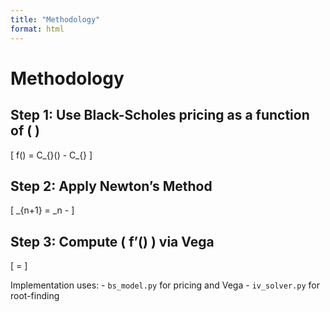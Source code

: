 ```yaml
---
title: "Methodology"
format: html
---
```


# Methodology

## Step 1: Use Black-Scholes pricing as a function of \( \sigma \)

\[
f(\sigma) = C_{\text{BS}}(\sigma) - C_{\text{market}}
\]

## Step 2: Apply Newton’s Method

\[
\sigma_{n+1} = \sigma_n - \frac{f(\sigma_n)}{f'(\sigma_n)}
\]

## Step 3: Compute \( f'(\sigma) \) via Vega

\[
\text{Vega} = \frac{\partial C}{\partial \sigma}
\]

Implementation uses:
- `bs_model.py` for pricing and Vega
- `iv_solver.py` for root-finding
